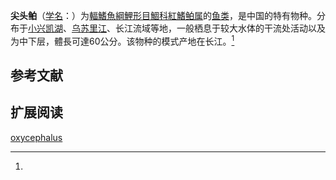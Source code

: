 {{Speciesbox
| name = 尖头紅鰭鲌
| status = NE
| status_system = IUCN3.1
| image = 
| genus = Chanodichthys
| species = oxycephalus
| authority = Bleeker, 1871<ref name='id5845'>{{cite web| url =http://www.bioinfo.cn/db05/BjdwSpecies.php?action=view&id=5845| title =尖头鲌| work =中国动物物种编目数据库| publisher =中国科学院微生物研究所| author =中国科学院动物研究所| accessdate =2009-04-11| deadurl =yes| archiveurl =https://web.archive.org/web/20160305051920/http://www.bioinfo.cn/db05/BjdwSpecies.php?action=view&id=5845| archivedate =2016-03-05}}</ref>
| synonyms = *''Culter oxycephalus'',Bleeker, 1871
''Erythroculter oxycephalus'',Bleeker, 1871
}}

'''尖头鲌'''（[[学名|学名]]：{{lang|la|''Chanodichthys oxycephalus''}}）为[[輻鰭魚綱|輻鰭魚綱]][[鯉形目|鯉形目]][[鯝科|鯝科]][[紅鰭鲌属|紅鰭鲌属]]的[[鱼类|鱼类]]，是中国的特有物种。分布于[[小兴凯湖|小兴凯湖]]、[[乌苏里江|乌苏里江]]、长江流域等地，一般栖息于较大水体的干流处活动以及为中下层，體長可達60公分。该物种的模式产地在长江。<ref name='id5845'/>

== 参考文献 ==
{{reflist}}

== 扩展阅读 ==
{{refbegin}}
{{wikispecies-inline|Chanodichthys oxycephalus|尖头鲌}}
{{refend}}
{{Taxonbar|from=Q11037994}}

[[Category:紅鰭鲌属|oxycephalus]]


{{鯉形目小作品}}